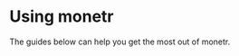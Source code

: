 
# Using monetr

The guides below can help you get the most out of monetr.

<Cards>
  <Card
    title="Starting Fresh"
    href="/documentation/use/starting_fresh"
  />
</Cards>
